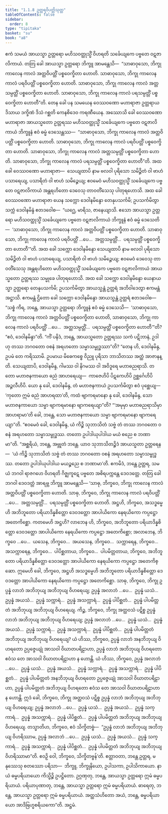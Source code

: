 ```yaml
---
title: "1.1.8 ဥတ္တရဝိပတ္တိသုတ္တ"
tableOfContents: false
sidebar:
  order: 8
type: "tipitaka"
basket: "su"
book: "a8"
---
```



<DynamicBreadcrumb />

<Division number="8" book="a8" e="ch" v="17" p="11">

<Paragraph number="56" book="a8">
ဧကံ သမယံ အာယသ္မာ ဥတ္တရော မဟိသဝတ္ထုသ္မိံ ဝိဟရတိ သင်္ခေယျကေ ပဗ္ဗတေ ဝဋဇာလိကာယံ. တတြ ခေါ အာယသ္မာ ဥတ္တရော ဘိက္ခူ အာမန္တေသိ—  “သာဓာဝုသော, ဘိက္ခု ကာလေန ကာလံ အတ္တဝိပတ္တိံ ပစ္စဝေက္ခိတာ ဟောတိ. သာဓာဝုသော, ဘိက္ခု ကာလေန ကာလံ ပရဝိပတ္တိံ ပစ္စဝေက္ခိတာ ဟောတိ. သာဓာဝုသော, ဘိက္ခု ကာလေန ကာလံ အတ္တသမ္ပတ္တိံ ပစ္စဝေက္ခိတာ ဟောတိ. သာဓာဝုသော, ဘိက္ခု ကာလေန ကာလံ ပရသမ္ပတ္တိံ ပစ္စဝေက္ခိတာ ဟောတီ”တိ.
</Paragraph>

<Paragraph number="57" book="a8">
တေန ခေါ ပန သမယေန ဝေဿဝဏော မဟာရာဇာ ဥတ္တရာယ ဒိသာယ ဒက္ခိဏံ ဒိသံ ဂစ္ဆတိ ကေနစိဒေဝ ကရဏီယေန. အဿောသိ ခေါ ဝေဿဝဏော မဟာရာဇာ အာယသ္မတော ဥတ္တရဿ မဟိသဝတ္ထုသ္မိံ သင်္ခေယျကေ ပဗ္ဗတေ ဝဋဇာလိကာယံ ဘိက္ခူနံ ဧဝံ ဓမ္မံ ဒေသေန္တဿ—  “သာဓာဝုသော, ဘိက္ခု ကာလေန ကာလံ အတ္တဝိပတ္တိံ ပစ္စဝေက္ခိတာ ဟောတိ. သာဓာဝုသော, ဘိက္ခု ကာလေန ကာလံ ပရဝိပတ္တိံ ပစ္စဝေက္ခိတာ ဟောတိ. သာဓာဝုသော, ဘိက္ခု ကာလေန ကာလံ အတ္တသမ္ပတ္တိံ ပစ္စဝေက္ခိတာ ဟောတိ. သာဓာဝုသော, ဘိက္ခု ကာလေန ကာလံ ပရသမ္ပတ္တိံ ပစ္စဝေက္ခိတာ ဟောတီ”တိ.
</Paragraph>

<Paragraph number="58" book="a8">
အထ ခေါ ဝေဿဝဏော မဟာရာဇာ—  သေယျထာပိ နာမ ဗလဝါ ပုရိသော သမိဉ္ဇိတံ ဝါ ဗာဟံ ပသာရေယျ, ပသာရိတံ ဝါ ဗာဟံ သမိဉ္ဇေယျ; ဧဝမေဝံ မဟိသဝတ္ထုသ္မိံ သင်္ခေယျကေ ပဗ္ဗတေ ဝဋဇာလိကာယံ အန္တရဟိတော ဒေဝေသု တာဝတိံသေသု ပါတုရဟောသိ. အထ ခေါ ဝေဿဝဏော မဟာရာဇာ ယေန သက္ကော ဒေဝါနမိန္ဒော တေနုပသင်္ကမိ; ဥပသင်္ကမိတွာ သက္ကံ ဒေဝါနမိန္ဒံ ဧတဒဝေါစ—  “ယဂ္ဃေ, မာရိသ, ဇာနေယျာသိ. ဧသော အာယသ္မာ ဥတ္တရော မဟိသဝတ္ထုသ္မိံ သင်္ခေယျကေ ပဗ္ဗတေ ဝဋဇာလိကာယံ ဘိက္ခူနံ ဧဝံ ဓမ္မံ ဒေသေတိ—  ‘သာဓာဝုသော, ဘိက္ခု ကာလေန ကာလံ အတ္တဝိပတ္တိံ ပစ္စဝေက္ခိတာ ဟောတိ. သာဓာဝုသော, ဘိက္ခု ကာလေန ကာလံ ပရဝိပတ္တိံ …ပေ…  အတ္တသမ္ပတ္တိံ…  ပရသမ္ပတ္တိံ ပစ္စဝေက္ခိတာ ဟောတီ’”တိ.
</Paragraph>

<Paragraph number="59" book="a8">
အထ ခေါ သက္ကော ဒေဝါနမိန္ဒော သေယျထာပိ နာမ ဗလဝါ ပုရိသော သမိဉ္ဇိတံ ဝါ ဗာဟံ ပသာရေယျ, ပသာရိတံ ဝါ ဗာဟံ သမိဉ္ဇေယျ; ဧဝမေဝံ ဒေဝေသု တာဝတိံသေသု အန္တရဟိတော မဟိသဝတ္ထုသ္မိံ သင်္ခေယျကေ ပဗ္ဗတေ ဝဋဇာလိကာယံ အာယသ္မတော ဥတ္တရဿ သမ္မုခေ ပါတုရဟောသိ. အထ ခေါ သက္ကော ဒေဝါနမိန္ဒော ယေနာယသ္မာ ဥတ္တရော တေနုပသင်္ကမိ; ဥပသင်္ကမိတွာ အာယသ္မန္တံ ဥတ္တရံ အဘိဝါဒေတွာ ဧကမန္တံ အဋ္ဌာသိ. ဧကမန္တံ ဌိတော ခေါ သက္ကော ဒေဝါနမိန္ဒော အာယသ္မန္တံ ဥတ္တရံ ဧတဒဝေါစ—
</Paragraph>

<Paragraph number="60" book="a8">
“သစ္စံ ကိရ, ဘန္တေ, အာယသ္မာ ဥတ္တရော ဘိက္ခူနံ ဧဝံ ဓမ္မံ ဒေသေသိ—  ‘သာဓာဝုသော, ဘိက္ခု ကာလေန ကာလံ အတ္တဝိပတ္တိံ ပစ္စဝေက္ခိတာ ဟောတိ, သာဓာဝုသော, ဘိက္ခု ကာလေန ကာလံ ပရဝိပတ္တိံ …ပေ…  အတ္တသမ္ပတ္တိံ…  ပရသမ္ပတ္တိံ ပစ္စဝေက္ခိတာ ဟောတီ’”တိ? “ဧဝံ, ဒေဝါနမိန္ဒာ”တိ. “ကိံ ပနိဒံ, ဘန္တေ, အာယသ္မတော ဥတ္တရဿ သကံ ပဋိဘာနံ, ဥဒါဟု တဿ ဘဂဝတော ဝစနံ အရဟတော သမ္မာသမ္ဗုဒ္ဓဿာ”တိ? “တေန ဟိ, ဒေဝါနမိန္ဒ, ဥပမံ တေ ကရိဿာမိ. ဥပမာယ မိဓေကစ္စေ ဝိညူ ပုရိသာ ဘာသိတဿ အတ္ထံ အာဇာနန္တိ.
</Paragraph>

<Paragraph number="61" book="a8">
သေယျထာပိ, ဒေဝါနမိန္ဒ, ဂါမဿ ဝါ နိဂမဿ ဝါ အဝိဒူရေ မဟာဓညရာသိ. တတော မဟာဇနကာယော ဓညံ အာဟရေယျ—  ကာဇေဟိပိ ပိဋကေဟိပိ ဥစ္ဆင်္ဂေဟိပိ အဉ္ဇလီဟိပိ. ယော နု ခေါ, ဒေဝါနမိန္ဒ, တံ မဟာဇနကာယံ ဥပသင်္ကမိတွာ ဧဝံ ပုစ္ဆေယျ—  ‘ကုတော ဣမံ ဓညံ အာဟရထာ’တိ, ကထံ ဗျာကရမာနော နု ခေါ, ဒေဝါနမိန္ဒ, သော မဟာဇနကာယော သမ္မာ ဗျာကရမာနော ဗျာကရေယျာ”တိ? “‘အမုမှာ မဟာဓညရာသိမှာ အာဟရာမာ’တိ ခေါ, ဘန္တေ, သော မဟာဇနကာယော သမ္မာ ဗျာကရမာနော ဗျာကရေယျာ”တိ. “ဧဝမေဝံ ခေါ, ဒေဝါနမိန္ဒ, ယံ ကိဉ္စိ သုဘာသိတံ သဗ္ဗံ တံ တဿ ဘဂဝတော ဝစနံ အရဟတော သမ္မာသမ္ဗုဒ္ဓဿ. တတော ဥပါဒါယုပါဒါယ မယံ စညေ စ ဘဏာမာ”တိ.
</Paragraph>

<Paragraph number="62" book="a8">
“အစ္ဆရိယံ, ဘန္တေ, အဗ္ဘုတံ ဘန္တေ. ယာဝ သုဘာသိတဉ္စိဒံ အာယသ္မတာ ဥတ္တရေန—  ‘ယံ ကိဉ္စိ သုဘာသိတံ သဗ္ဗံ တံ တဿ ဘဂဝတော ဝစနံ အရဟတော သမ္မာသမ္ဗုဒ္ဓဿ. တတော ဥပါဒါယုပါဒါယ မယဉ္စညေ စ ဘဏာမာ’တိ. ဧကမိဒံ, ဘန္တေ ဥတ္တရ, သမယံ ဘဂဝါ ရာဇဂဟေ ဝိဟရတိ ဂိဇ္ဈကူဋေ ပဗ္ဗတေ အစိရပက္ကန္တေ ဒေဝဒတ္တေ. တတြ ခေါ ဘဂဝါ ဒေဝဒတ္တံ အာရဗ္ဘ ဘိက္ခူ အာမန္တေသိ—
</Paragraph>

<Paragraph number="63" book="a8">
‘သာဓု, ဘိက္ခဝေ, ဘိက္ခု ကာလေန ကာလံ အတ္တဝိပတ္တိံ ပစ္စဝေက္ခိတာ ဟောတိ. သာဓု, ဘိက္ခဝေ, ဘိက္ခု ကာလေန ကာလံ ပရဝိပတ္တိံ …ပေ…  အတ္တသမ္ပတ္တိံ…  ပရသမ္ပတ္တိံ ပစ္စဝေက္ခိတာ ဟောတိ. အဋ္ဌဟိ, ဘိက္ခဝေ, အသဒ္ဓမ္မေဟိ အဘိဘူတော ပရိယာဒိန္နစိတ္တော ဒေဝဒတ္တော အာပါယိကော နေရယိကော ကပ္ပဋ္ဌော အတေကိစ္ဆော. ကတမေဟိ အဋ္ဌဟိ? လာဘေန ဟိ, ဘိက္ခဝေ, အဘိဘူတော ပရိယာဒိန္နစိတ္တော ဒေဝဒတ္တော အာပါယိကော နေရယိကော ကပ္ပဋ္ဌော အတေကိစ္ဆော; အလာဘေန, ဘိက္ခဝေ …ပေ…  ယသေန, ဘိက္ခဝေ…  အယသေန, ဘိက္ခဝေ…  သက္ကာရေန, ဘိက္ခဝေ…  အသက္ကာရေန, ဘိက္ခဝေ…  ပါပိစ္ဆတာယ, ဘိက္ခဝေ…  ပါပမိတ္တတာယ, ဘိက္ခဝေ, အဘိဘူတော ပရိယာဒိန္နစိတ္တော ဒေဝဒတ္တော အာပါယိကော နေရယိကော ကပ္ပဋ္ဌော အတေကိစ္ဆော. ဣမေဟိ ခေါ, ဘိက္ခဝေ, အဋ္ဌဟိ အသဒ္ဓမ္မေဟိ အဘိဘူတော ပရိယာဒိန္နစိတ္တော ဒေဝဒတ္တော အာပါယိကော နေရယိကော ကပ္ပဋ္ဌော အတေကိစ္ဆော.
</Paragraph>

<Paragraph number="64" book="a8">
သာဓု, ဘိက္ခဝေ, ဘိက္ခု ဥပ္ပန္နံ လာဘံ အဘိဘုယျ အဘိဘုယျ ဝိဟရေယျ; ဥပ္ပန္နံ အလာဘံ …ပေ…  ဥပ္ပန္နံ ယသံ…  ဥပ္ပန္နံ အယသံ…  ဥပ္ပန္နံ သက္ကာရံ…  ဥပ္ပန္နံ အသက္ကာရံ…  ဥပ္ပန္နံ ပါပိစ္ဆတံ…  ဥပ္ပန္နံ ပါပမိတ္တတံ အဘိဘုယျ အဘိဘုယျ ဝိဟရေယျ.
</Paragraph>

<Paragraph number="65" book="a8">
ကိဉ္စ, ဘိက္ခဝေ, ဘိက္ခု အတ္ထဝသံ ပဋိစ္စ ဥပ္ပန္နံ လာဘံ အဘိဘုယျ အဘိဘုယျ ဝိဟရေယျ; ဥပ္ပန္နံ အလာဘံ …ပေ…  ဥပ္ပန္နံ ယသံ…  ဥပ္ပန္နံ အယသံ…  ဥပ္ပန္နံ သက္ကာရံ…  ဥပ္ပန္နံ အသက္ကာရံ…  ဥပ္ပန္နံ ပါပိစ္ဆတံ…  ဥပ္ပန္နံ ပါပမိတ္တတံ အဘိဘုယျ အဘိဘုယျ ဝိဟရေယျ?
</Paragraph>

<Paragraph number="66" book="a8">
ယံ ဟိဿ, ဘိက္ခဝေ, ဥပ္ပန္နံ လာဘံ အနဘိဘုယျ ဝိဟရတော ဥပ္ပဇ္ဇေယျုံ အာသဝါ ဝိဃာတပရိဠာဟာ, ဥပ္ပန္နံ လာဘံ အဘိဘုယျ ဝိဟရတော ဧဝံသ တေ အာသဝါ ဝိဃာတပရိဠာဟာ န ဟောန္တိ. ယံ ဟိဿ, ဘိက္ခဝေ, ဥပ္ပန္နံ အလာဘံ …ပေ…  ဥပ္ပန္နံ ယသံ…  ဥပ္ပန္နံ အယသံ…  ဥပ္ပန္နံ သက္ကာရံ…  ဥပ္ပန္နံ အသက္ကာရံ…  ဥပ္ပန္နံ ပါပိစ္ဆတံ…  ဥပ္ပန္နံ ပါပမိတ္တတံ အနဘိဘုယျ ဝိဟရတော ဥပ္ပဇ္ဇေယျုံ အာသဝါ ဝိဃာတပရိဠာဟာ, ဥပ္ပန္နံ ပါပမိတ္တတံ အဘိဘုယျ ဝိဟရတော ဧဝံသ တေ အာသဝါ ဝိဃာတပရိဠာဟာ န ဟောန္တိ. ဣဒံ ခေါ, ဘိက္ခဝေ, ဘိက္ခု အတ္ထဝသံ ပဋိစ္စ ဥပ္ပန္နံ လာဘံ အဘိဘုယျ အဘိဘုယျ ဝိဟရေယျ; ဥပ္ပန္နံ အလာဘံ …ပေ…  ဥပ္ပန္နံ ယသံ…  ဥပ္ပန္နံ အယသံ…  ဥပ္ပန္နံ သက္ကာရံ…  ဥပ္ပန္နံ အသက္ကာရံ…  ဥပ္ပန္နံ ပါပိစ္ဆတံ…  ဥပ္ပန္နံ ပါပမိတ္တတံ အဘိဘုယျ အဘိဘုယျ ဝိဟရေယျ.
</Paragraph>

<Paragraph number="67" book="a8">
တသ္မာတိဟ, ဘိက္ခဝေ, ဧဝံ သိက္ခိတဗ္ဗံ—  “ဥပ္ပန္နံ လာဘံ အဘိဘုယျ အဘိဘုယျ ဝိဟရိဿာမ, ဥပ္ပန္နံ အလာဘံ …ပေ…  ဥပ္ပန္နံ ယသံ…  ဥပ္ပန္နံ အယသံ…  ဥပ္ပန္နံ သက္ကာရံ…  ဥပ္ပန္နံ အသက္ကာရံ…  ဥပ္ပန္နံ ပါပိစ္ဆတံ…  ဥပ္ပန္နံ ပါပမိတ္တတံ အဘိဘုယျ အဘိဘုယျ ဝိဟရိဿာမာ”တိ. ဧဝဉှိ ဝေါ, ဘိက္ခဝေ, သိက္ခိတဗ္ဗန်’တိ.
</Paragraph>

<Paragraph number="68" book="a8">
ဧတ္တာဝတာ, ဘန္တေ ဥတ္တရ, မနုဿေသု စတဿော ပရိသာ—  ဘိက္ခူ, ဘိက္ခုနိယော, ဥပါသကာ, ဥပါသိကာယော. နာယံ ဓမ္မပရိယာယော ကိသ္မိဉ္စိ ဥပဋ္ဌိတော. ဥဂ္ဂဏှတု, ဘန္တေ, အာယသ္မာ ဥတ္တရော ဣမံ ဓမ္မပရိယာယံ. ပရိယာပုဏာတု, ဘန္တေ, အာယသ္မာ ဥတ္တရော ဣမံ ဓမ္မပရိယာယံ. ဓာရေတု, ဘန္တေ, အာယသ္မာ ဥတ္တရော ဣမံ ဓမ္မပရိယာယံ. အတ္ထသံဟိတော အယံ, ဘန္တေ, ဓမ္မပရိယာယော အာဒိဗြဟ္မစရိယကော”တိ.

</Paragraph>
</Division>

<Paragraph number="69" type="center" book="a8">
အဋ္ဌမံ.
</Paragraph>